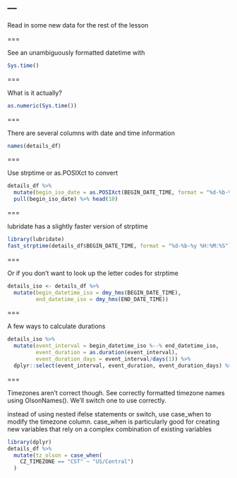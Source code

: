 ---
---

Read in some new data for the rest of the lesson

===

See an unambiguously formatted datetime with

```r
Sys.time()
```

===

What is it actually?

```r
as.numeric(Sys.time())
```

===

There are several columns with date and time information

```r
names(details_df)
```

===

Use strptime or as.POSIXct to convert

```r
details_df %>%
  mutate(begin_iso_date = as.POSIXct(BEGIN_DATE_TIME, format = "%d-%b-%y %H:%M:%S")) %>%
  pull(begin_iso_date) %>% head(10)
```

===

lubridate has a slightly faster version of strptime

```r
library(lubridate)
fast_strptime(details_df$BEGIN_DATE_TIME, format = "%d-%b-%y %H:%M:%S")
```

===

Or if you don't want to look up the letter codes for strptime

```r
details_iso <- details_df %>% 
  mutate(begin_datetime_iso = dmy_hms(BEGIN_DATE_TIME),
         end_datetime_iso = dmy_hms(END_DATE_TIME)) 
```

===

A few ways to calculate durations

```r
details_iso %>%
  mutate(event_interval = begin_datetime_iso %--% end_datetime_iso,
         event_duration = as.duration(event_interval),
         event_duration_days = event_interval/days(1)) %>%
  dplyr::select(event_interval, event_duration, event_duration_days) %>% head() 
```

===

Timezones aren't correct though. See correctly formatted timezone names using OlsonNames().
We'll switch one to use correctly.

instead of using nested ifelse statements or switch, use case_when to modify the timezone column.
case_when is particularly good for creating new variables that rely on a complex combination of 
existing variables

```r
library(dplyr)
details_df %>%
  mutate(tz_olson = case_when(
    CZ_TIMEZONE == "CST" ~ "US/Central")
  )

```

